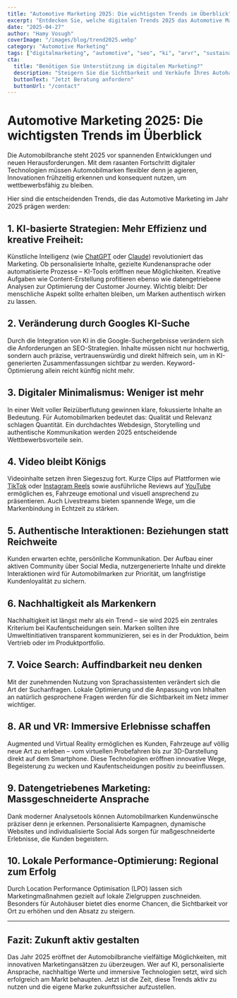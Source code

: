 ```yaml
---
title: "Automotive Marketing 2025: Die wichtigsten Trends im Überblick"
excerpt: "Entdecken Sie, welche digitalen Trends 2025 das Automotive Marketing bestimmen – von KI und Voice Search bis hin zu Nachhaltigkeit und immersiven Erlebnissen."
date: "2025-04-27"
author: "Hamy Vosugh"
coverImage: "/images/blog/trend2025.webp"
category: "Automotive Marketing"
tags: ["digitalmarketing", "automotive", "seo", "ki", "arvr", "sustainability"]
cta:
  title: "Benötigen Sie Unterstützung im digitalen Marketing?"
  description: "Steigern Sie die Sichtbarkeit und Verkäufe Ihres Autohauses mit innovativen Marketinglösungen."
  buttonText: "Jetzt Beratung anfordern"
  buttonUrl: "/contact"
---
```


# Automotive Marketing 2025: Die wichtigsten Trends im Überblick

Die Automobilbranche steht 2025 vor spannenden Entwicklungen und neuen Herausforderungen. Mit dem rasanten Fortschritt digitaler Technologien müssen Automobilmarken flexibler denn je agieren, Innovationen frühzeitig erkennen und konsequent nutzen, um wettbewerbsfähig zu bleiben.

Hier sind die entscheidenden Trends, die das Automotive Marketing im Jahr 2025 prägen werden:

## 1. KI-basierte Strategien: Mehr Effizienz und kreative Freiheit:

Künstliche Intelligenz (wie [ChatGPT](https://chat.openai.com) oder  [Claude](https://claude.ai)) revolutioniert das Marketing. Ob personalisierte Inhalte, gezielte Kundenansprache oder automatisierte Prozesse – KI-Tools eröffnen neue Möglichkeiten. Kreative Aufgaben wie Content-Erstellung profitieren ebenso wie datengetriebene Analysen zur Optimierung der Customer Journey. Wichtig bleibt: Der menschliche Aspekt sollte erhalten bleiben, um Marken authentisch wirken zu lassen.

## 2. Veränderung durch Googles KI-Suche

Durch die Integration von KI in die Google-Suchergebnisse verändern sich die Anforderungen an SEO-Strategien. Inhalte müssen nicht nur hochwertig, sondern auch präzise, vertrauenswürdig und direkt hilfreich sein, um in KI-generierten Zusammenfassungen sichtbar zu werden. Keyword-Optimierung allein reicht künftig nicht mehr.

## 3. Digitaler Minimalismus: Weniger ist mehr

In einer Welt voller Reizüberflutung gewinnen klare, fokussierte Inhalte an Bedeutung. Für Automobilmarken bedeutet das: Qualität und Relevanz schlagen Quantität. Ein durchdachtes Webdesign, Storytelling und authentische Kommunikation werden 2025 entscheidende Wettbewerbsvorteile sein.

## 4. Video bleibt Königs

Videoinhalte setzen ihren Siegeszug fort. Kurze Clips auf Plattformen wie <a href="https://www.tiktok.com" target="_blank" rel="noopener noreferrer" className="text-amber-500 font-bold hover:underline">TikTok</a> oder <a href="https://www.instagram.com" target="_blank" rel="noopener noreferrer" className="text-amber-500 font-bold hover:underline">Instagram Reels</a> sowie ausführliche Reviews auf <a href="https://www.youtube.com" target="_blank" rel="noopener noreferrer" className="text-amber-500 font-bold hover:underline">YouTube</a> ermöglichen es, Fahrzeuge emotional und visuell ansprechend zu präsentieren. Auch Livestreams bieten spannende Wege, um die Markenbindung in Echtzeit zu stärken.

## 5. Authentische Interaktionen: Beziehungen statt Reichweite

Kunden erwarten echte, persönliche Kommunikation. Der Aufbau einer aktiven Community über Social Media, nutzergenerierte Inhalte und direkte Interaktionen wird für Automobilmarken zur Priorität, um langfristige Kundenloyalität zu sichern.

## 6. Nachhaltigkeit als Markenkern

Nachhaltigkeit ist längst mehr als ein Trend – sie wird 2025 ein zentrales Kriterium bei Kaufentscheidungen sein. Marken sollten ihre Umweltinitiativen transparent kommunizieren, sei es in der Produktion, beim Vertrieb oder im Produktportfolio.

## 7. Voice Search: Auffindbarkeit neu denken

Mit der zunehmenden Nutzung von Sprachassistenten verändert sich die Art der Suchanfragen. Lokale Optimierung und die Anpassung von Inhalten an natürlich gesprochene Fragen werden für die Sichtbarkeit im Netz immer wichtiger.

## 8. AR und VR: Immersive Erlebnisse schaffen

Augmented und Virtual Reality ermöglichen es Kunden, Fahrzeuge auf völlig neue Art zu erleben – vom virtuellen Probefahren bis zur 3D-Darstellung direkt auf dem Smartphone. Diese Technologien eröffnen innovative Wege, Begeisterung zu wecken und Kaufentscheidungen positiv zu beeinflussen.

## 9. Datengetriebenes Marketing: Massgeschneiderte Ansprache

Dank moderner Analysetools können Automobilmarken Kundenwünsche präziser denn je erkennen. Personalisierte Kampagnen, dynamische Websites und individualisierte Social Ads sorgen für maßgeschneiderte Erlebnisse, die Kunden begeistern.

## 10. Lokale Performance-Optimierung: Regional zum Erfolg

Durch Location Performance Optimisation (LPO) lassen sich Marketingmaßnahmen gezielt auf lokale Zielgruppen zuschneiden. Besonders für Autohäuser bietet dies enorme Chancen, die Sichtbarkeit vor Ort zu erhöhen und den Absatz zu steigern.

---

## Fazit: Zukunft aktiv gestalten

Das Jahr 2025 eröffnet der Automobilbranche vielfältige Möglichkeiten, mit innovativen Marketingansätzen zu überzeugen. Wer auf KI, personalisierte Ansprache, nachhaltige Werte und immersive Technologien setzt, wird sich erfolgreich am Markt behaupten. Jetzt ist die Zeit, diese Trends aktiv zu nutzen und die eigene Marke zukunftssicher aufzustellen.